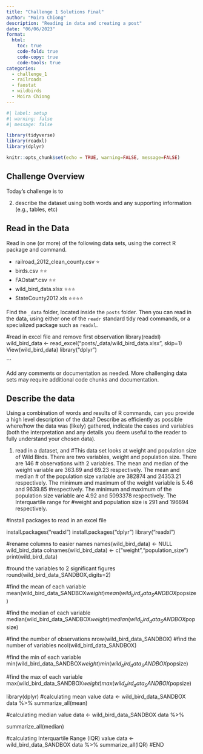 ```yaml
---
title: "Challenge 1 Solutions Final"
author: "Moira Chiong"
description: "Reading in data and creating a post"
date: "06/06/2023"
format:
  html:
    toc: true
    code-fold: true
    code-copy: true
    code-tools: true
categories:
  - challenge_1
  - railroads
  - faostat
  - wildbirds
  - Moira Chiong
---
```


```r
#| label: setup
#| warning: false
#| message: false

library(tidyverse)
library(readxl)
library(dplyr)

knitr::opts_chunk$set(echo = TRUE, warning=FALSE, message=FALSE)
```

## Challenge Overview

Today's challenge is to

2)  describe the dataset using both words and any supporting information (e.g., tables, etc)


## Read in the Data

Read in one (or more) of the following data sets, using the correct R package and command.

-   railroad_2012_clean_county.csv ⭐
-   birds.csv ⭐⭐
-   FAOstat\*.csv ⭐⭐
-   wild_bird_data.xlsx ⭐⭐⭐
-   StateCounty2012.xls ⭐⭐⭐⭐

Find the `_data` folder, located inside the `posts` folder. Then you can read in the data, using either one of the `readr` standard tidy read commands, or a specialized package such as `readxl`.

#read in excel file and remove first observation
library(readxl)
wild_bird_data <- read_excel("posts/_data/wild_bird_data.xlsx", skip=1)
View(wild_bird_data)
library("dplyr")

```

Add any comments or documentation as needed. More challenging data sets may require additional code chunks and documentation.

## Describe the data

Using a combination of words and results of R commands, can you provide a high level description of the data? Describe as efficiently as possible where/how the data was (likely) gathered, indicate the cases and variables (both the interpretation and any details you deem useful to the reader to fully understand your chosen data).

1)  read in a dataset, and
#This data set looks at weight and population size of Wild Birds. There are two variables, weight and population size. There are 146 
# observations with 2 variables. The mean and median of the weight variable are 363.69 and 69.23 respectively. The mean and median
# of the population size variable are 382874 and 24353.21 respectively. The minimum and maximum of the weight variable is 5.46 and 9639.85 
#respectively. The minimum and maximum of the population size variable are 4.92 and 5093378 respectively. The Interquartile range for 
#weight and population size is 291 and 196694 respectively.



#install packages to read in an excel file

install.packages("readxl")
install.packages("dplyr")
library("readxl")

#rename columns to easier names
names(wild_bird_data) <- NULL           
wild_bird_data
colnames(wild_bird_data) <- c("weight","population_size")
print(wild_bird_data)

#round the variables to 2 significant figures
round(wild_bird_data_SANDBOX,digits=2)

#find the mean of each variable
mean(wild_bird_data_SANDBOX$weight)
mean(wild_bird_data_SANDBOX$popsize)

#find the median of each variable
median(wild_bird_data_SANDBOX$weight)
median(wild_bird_data_SANDBOX$popsize)

#find the number of observations
nrow(wild_bird_data_SANDBOX)
#find the number of variables
ncol(wild_bird_data_SANDBOX)

#find the min of each variable
min(wild_bird_data_SANDBOX$weight)
min(wild_bird_data_SANDBOX$popsize)

#find the max of each variable
max(wild_bird_data_SANDBOX$weight)
max(wild_bird_data_SANDBOX$popsize)

library(dplyr)
#calculating mean value
data <- wild_bird_data_SANDBOX
data %>%
summarize_all(mean)

#calculating median value
data <- wild_bird_data_SANDBOX
data %>%

summarize_all(median)

#calculating Interquartile Range (IQR) value
data <- wild_bird_data_SANDBOX
data %>%
summarize_all(IQR)
#END
